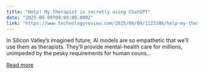 ```yaml
---
title: "Help! My therapist is secretly using ChatGPT"
date: "2025-09-09T09:00:00.000Z"
link: "https://www.technologyreview.com/2025/09/09/1123386/help-my-therapist-is-secretly-using-chatgpt/"
---
```


In Silicon Valley’s imagined future, AI models are so empathetic that we’ll use them as therapists. They’ll provide mental-health care for millions, unimpeded by the pesky requirements for human couns...

[Read more](https://www.technologyreview.com/2025/09/09/1123386/help-my-therapist-is-secretly-using-chatgpt/)
